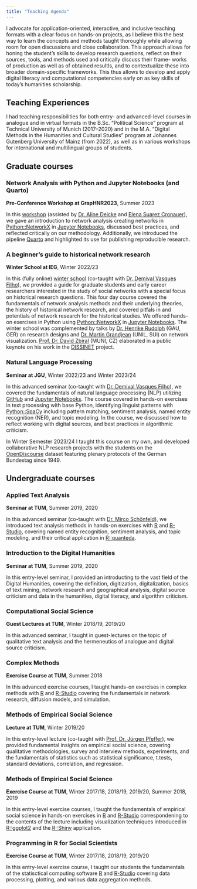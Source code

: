 ```yaml
---
title: "Teaching Agenda"
---
```


I advocate for application-oriented, interactive, and inclusive teaching formats with a clear focus on hands-on projects, as I believe this the best way to learn the concepts and methods taught thoroughly while allowing room for open discussions and close collaboration. This approach allows for honing the student’s skills to develop research questions, reflect on their sources, tools, and methods used and critically discuss their frame- works of production as well as of obtained resultls, and to contextualize these into broader domain-specific frameworks. This thus allows to develop and apply digital literacy and computational competencies early on as key skills of today’s humanities scholarship.

## Teaching Experiences

I had teaching responsibilities for both entry- and advanced-level courses in analogue and in virtual formats in the B.Sc. "Political Science" program at Technical University of Munich (2017–2020) and in the M.A. "Digital Methods in the Humanities and Cultural Studies" program at Johannes Gutenberg University of Mainz (from 2022), as well as in various workshops for international and multilingual groups of students.




## Graduate courses

### Network Analysis with Python and Jupyter Notebooks (and Quarto)

**Pre-Conference Workshop at GrapHNR2023**, Summer 2023

In this [workshop](https://graphentechnologien.hypotheses.org/tagungen/graphentechnologien-2023/programme#workshop-1) (assisted by [Dr. Aline Deicke](https://www.adwmainz.de/mitarbeiterinnen/profil/prof-dr-aline-deicke.html) and [Elena Suarez Cronauer](https://www.adwmainz.de/mitarbeiterinnen/profil/elena-suarez-cronauer.html)), we gave an introduction to network analysis creating networks in [Python::NetworkX](https://networkx.org) in [Jupyter Notebooks](https://jupyter.org), discussed best practices, and reflected critically on our methodology. Additionally, we introduced the pipeline [Quarto](https://quarto.org) and highlighted its use for publishing reproducible research.


### A beginner’s guide to historical network research

**Winter School at IEG**, Winter 2022/23

In this (fully online) [winter school](https://ieg-dhr.github.io/hnr-winterschool/) (co-taught with [Dr. Demival Vasques Filho](https://scholar.google.com/citations?user=f8pD2ucAAAAJ&hl=en&authuser=1)), we provided a guide for graduate students and early career researchers interested in the study of social networks with a special focus on historical research questions. This four day course covered the fundamentals of network analysis methods and their underlying theories, the history of historical network research, and covered pitfals in and potentials of network research for the historical studies. We offered hands-on exercises in Python using [Python::NetworkX](https://networkx.org) in [Jupyter Notebooks](https://jupyter.org). The winter school was complemented by talks by [Dr. Henrike Rudolph](https://www.sinologie-goettingen.de/seminar/person/dr-henrike-rudolph/) (GAU, GER) on research designs and [Dr. Martin Grandjean](https://www.martingrandjean.ch/) (UNIL, SUI) on network visualization. [Prof. Dr. David Zbíral](https://www.muni.cz/en/people/52251-david-zbiral) (MUNI, CZ) elaborated in a public keynote on his work in the [DISSINET](https://dissinet.cz/) project.


### Natural Language Processing

**Seminar at JGU**, Winter 2022/23 and Winter 2023/24

In this advanced seminar (co-taught with [Dr. Demival Vasques Filho](https://scholar.google.com/citations?user=f8pD2ucAAAAJ&hl=en&authuser=1)), we covered the fundamentals of natural language processing (NLP) utilizing [GitHub](https://github.com/) and [Jupyter Notebooks](https://jupyter.org). The course covered in hands-on exercises in text processing with base Python, identifying linguist patterns with [Python::SpaCy](https://spacy.io) including pattern matching, sentiment analysis, named entity recognition (NER), and topic modeling. In the course, we discussed how to reflect working with digital sources, and best practices in algorithmic criticism.

In Winter Semester 2023/24 I taught this course on my own, and developed collaborative NLP research projects with the students on the [OpenDiscourse](https://opendiscourse.de) dataset featuring plenary protocols of the German Bundestag since 1949.

## Undergraduate courses

### Applied Text Analysis

**Seminar at TUM**, Summer 2019, 2020

In this advanced seminar (co-taught with [Dr. Mirco Schönfeld](https://mircoschoenfeld.de/)), we introduced text analysis methods  in hands-on exercises with [R](https://www.r-project.org/) and [R-Studio](https://posit.co/), covering named entity recognition, sentiment analysis, and topic modeling, and their critical application in [R::quanteda](http://quanteda.io/).

### Introduction to the Digital Humanities

**Seminar at TUM**, Summer 2019, 2020

In this entry-level seminar, I provided an introducting to the vast field of the Digital Humanities, covering the definition, digitization, digitalization, basics of text mining, network research and geographical analysis, digital source criticism and data in the humanities, digital literacy, and algorithm criticism.

### Computational Social Science

**Guest Lectures at TUM**, Winter 2018/19, 2019/20

In this advanced seminar, I taught in guest-lectures on the topic of qualitative text analysis and the hermeneutics of analogue and digital source criticism.

### Complex Methods

**Exercise Course at TUM**, Summer 2018

In this advanced exercise courses, I taught hands-on exercises in complex methods with [R](https://www.r-project.org/) and [R-Studio](https://posit.co/) covering the fundamentals in network research, diffusion models, and simulation.

### Methods of Empirical Social Science

**Lecture at TUM**, Winter 2019/20

In this entry-level lecture (co-taught with [Prof. Dr. Jürgen Pfeffer](http://www.pfeffer.at)), we provided fundamental insights on empirical social science, covering qualitative methodologies, survey and interview methods, experiments, and the fundamentals of statistics such as statistical significance, t.tests, standard deviations, correlation, and regression.

### Methods of Empirical Social Science

**Exercise Course at TUM**, Winter 2017/18, 2018/19, 2019/20, Summer 2018, 2019

In this entry-level exercise courses, I taught the fundamentals of empirical social science in hands-on exercises in [R](https://www.r-project.org/) and [R-Studio](https://posit.co/) correspondening to the contents of the lecture including visualization techniques introduced in [R::ggplot2](https://ggplot2.tidyverse.org/) and the [R::Shiny](https://shiny.rstudio.com/) application.

### Programming in R for Social Scientists

**Exercise Course at TUM**, Winter 2017/18, 2018/19, 2019/20

In this entry-level exercise course, I taught our students the fundamentals of the statisctical computing software [R](https://www.r-project.org/) and [R-Studio](https://posit.co/) covering data processing, plotting, and various data aggregation methods.
   



